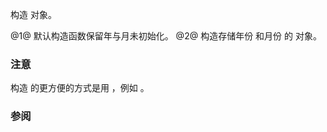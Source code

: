 {{cpp/chrono/year_month/title|year_month}}
{{cpp/chrono/year_month/navbar}}
{{dcl begin}}
{{dcl|since=c++20|num=1|1=
year_month() = default;
}}
{{dcl|since=c++20|num=2|1=
constexpr year_month( const std::chrono::year&amp; y, 
                      const std::chrono::month&amp; m ) noexcept;
}}
{{dcl end}}

构造 {{tt|year_month}} 对象。

@1@ 默认构造函数保留年与月未初始化。
@2@ 构造存储年份 {{c|y}} 和月份 {{c|m}} 的 {{tt|year_month}} 对象。

=== 注意 ===
构造 {{tt|year_month}} 的更方便的方式是用 {{tt|operator/}}，例如 {{c|2007y/std::chrono::April}}。

=== 参阅 ===
{{dsc begin}}
{{dsc inc|cpp/chrono/dsc operator/}}
{{dsc end}}

{{langlinks|en|ja|ru}}